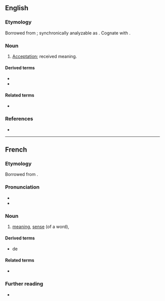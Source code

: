 ==English==

===Etymology===
{{root|en|ine-pro|*keh₂p-}}
Borrowed from {{bor|en|la|acceptiō|acceptiō, acceptiōnis|acceptance}}; synchronically analyzable as {{af|en|accept|-ion}}. Cognate with {{cog|fr|acception}}.

===Noun===
{{en-noun}}

# {{lb|en|obsolete}} [[acceptation|Acceptation]]; received meaning.

====Derived terms====
* {{l|en|acception of persons}}
* {{l|en|acception of faces}} <!--ecclesiastic, obsolete: [[favoritism]]; [[partiality]]. - Wyclif-->

====Related terms====
* {{l|en|accept}}

===References===
* {{R:Webster 1913}}

----

==French==

===Etymology===
Borrowed from {{bor|fr|la|acceptiō|acceptiō, acceptiōnem}}.

===Pronunciation===
* {{fr-IPA}}
* {{audio|fr|LL-Q150 (fra)-WikiLucas00-acception.wav|Audio}}

===Noun===
{{fr-noun|f}}

# [[meaning]], [[sense]] (of a word), {{l|en|acceptation}}
#: {{syn|fr|sens|signification}}

====Derived terms====
* {{l|fr|sans acception}} de

====Related terms====
* {{l|fr|accepter}}

===Further reading===
* {{R:TLFi}}